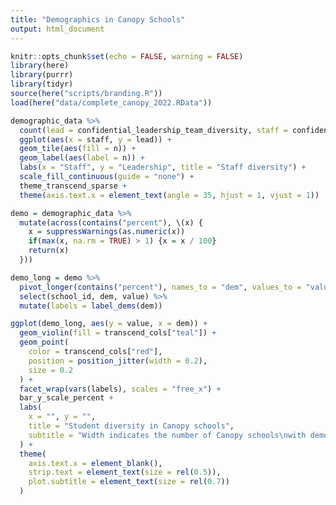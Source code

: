 ```yaml
---
title: "Demographics in Canopy Schools"
output: html_document
---
```


```r
knitr::opts_chunk$set(echo = FALSE, warning = FALSE)
library(here)
library(purrr)
library(tidyr)
source(here("scripts/branding.R"))
load(here("data/complete_canopy_2022.RData"))
```

```r
demographic_data %>%
  count(lead = confidential_leadership_team_diversity, staff = confidential_teaching_staff_diversity) %>%
  ggplot(aes(x = staff, y = lead)) +
  geom_tile(aes(fill = n)) +
  geom_label(aes(label = n)) +
  labs(x = "Staff", y = "Leadership", title = "Staff diversity") +
  scale_fill_continuous(guide = "none") +
  theme_transcend_sparse +
  theme(axis.text.x = element_text(angle = 35, hjust = 1, vjust = 1))
```

```r
demo = demographic_data %>%
  mutate(across(contains("percent"), \(x) {
    x = suppressWarnings(as.numeric(x))
    if(max(x, na.rm = TRUE) > 1) {x = x / 100}
    return(x)
  }))

demo_long = demo %>%
  pivot_longer(contains("percent"), names_to = "dem", values_to = "value") %>%
  select(school_id, dem, value) %>%
  mutate(labels = label_dems(dem))
```

```r
ggplot(demo_long, aes(y = value, x = dem)) +
  geom_violin(fill = transcend_cols["teal"]) +
  geom_point(
    color = transcend_cols["red"],
    position = position_jitter(width = 0.2),
    size = 0.2
  ) +
  facet_wrap(vars(labels), scales = "free_x") +
  bar_y_scale_percent +
  labs(
    x = "", y = "", 
    title = "Student diversity in Canopy schools",
    subtitle = "Width indicates the number of Canopy schools\nwith demographics of a certain percentage"
  ) +
  theme(
    axis.text.x = element_blank(),
    strip.text = element_text(size = rel(0.5)),
    plot.subtitle = element_text(size = rel(0.7))
  )
  
```




